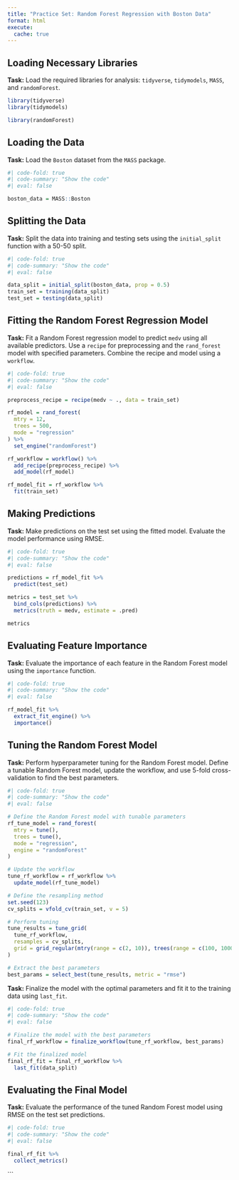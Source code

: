 ```yaml
---
title: "Practice Set: Random Forest Regression with Boston Data"
format: html
execute: 
  cache: true
---
```


## Loading Necessary Libraries

**Task:** Load the required libraries for analysis: `tidyverse`, `tidymodels`, `MASS`, and `randomForest`.

```r
library(tidyverse)
library(tidymodels)

library(randomForest)
```

## Loading the Data

**Task:** Load the `Boston` dataset from the `MASS` package.

```r
#| code-fold: true
#| code-summary: "Show the code"
#| eval: false

boston_data = MASS::Boston
```

## Splitting the Data

**Task:** Split the data into training and testing sets using the `initial_split` function with a 50-50 split.

```r
#| code-fold: true
#| code-summary: "Show the code"
#| eval: false

data_split = initial_split(boston_data, prop = 0.5)
train_set = training(data_split)
test_set = testing(data_split)
```

## Fitting the Random Forest Regression Model

**Task:** Fit a Random Forest regression model to predict `medv` using all available predictors. Use a `recipe` for preprocessing and the `rand_forest` model with specified parameters. Combine the recipe and model using a `workflow`.

```r
#| code-fold: true
#| code-summary: "Show the code"
#| eval: false

preprocess_recipe = recipe(medv ~ ., data = train_set)

rf_model = rand_forest(
  mtry = 12,
  trees = 500,
  mode = "regression"
) %>% 
  set_engine("randomForest")

rf_workflow = workflow() %>% 
  add_recipe(preprocess_recipe) %>% 
  add_model(rf_model)

rf_model_fit = rf_workflow %>% 
  fit(train_set)
```

## Making Predictions

**Task:** Make predictions on the test set using the fitted model. Evaluate the model performance using RMSE.

```r
#| code-fold: true
#| code-summary: "Show the code"
#| eval: false

predictions = rf_model_fit %>% 
  predict(test_set)

metrics = test_set %>% 
  bind_cols(predictions) %>% 
  metrics(truth = medv, estimate = .pred)

metrics
```

## Evaluating Feature Importance

**Task:** Evaluate the importance of each feature in the Random Forest model using the `importance` function.

```r
#| code-fold: true
#| code-summary: "Show the code"
#| eval: false

rf_model_fit %>% 
  extract_fit_engine() %>% 
  importance()

```

## Tuning the Random Forest Model

**Task:** Perform hyperparameter tuning for the Random Forest model. Define a tunable Random Forest model, update the workflow, and use 5-fold cross-validation to find the best parameters.

```r
#| code-fold: true
#| code-summary: "Show the code"
#| eval: false

# Define the Random Forest model with tunable parameters
rf_tune_model = rand_forest(
  mtry = tune(),
  trees = tune(),
  mode = "regression",
  engine = "randomForest"
)

# Update the workflow
tune_rf_workflow = rf_workflow %>% 
  update_model(rf_tune_model)

# Define the resampling method
set.seed(123)
cv_splits = vfold_cv(train_set, v = 5)

# Perform tuning
tune_results = tune_grid(
  tune_rf_workflow,
  resamples = cv_splits,
  grid = grid_regular(mtry(range = c(2, 10)), trees(range = c(100, 1000)), levels = 10)
)

# Extract the best parameters
best_params = select_best(tune_results, metric = "rmse")
```

**Task:** Finalize the model with the optimal parameters and fit it to the training data using `last_fit`.

```r
#| code-fold: true
#| code-summary: "Show the code"
#| eval: false

# Finalize the model with the best parameters
final_rf_workflow = finalize_workflow(tune_rf_workflow, best_params)

# Fit the finalized model
final_rf_fit = final_rf_workflow %>%
  last_fit(data_split)
```

## Evaluating the Final Model

**Task:** Evaluate the performance of the tuned Random Forest model using RMSE on the test set predictions.

```r
#| code-fold: true
#| code-summary: "Show the code"
#| eval: false

final_rf_fit %>% 
  collect_metrics()
```
```
